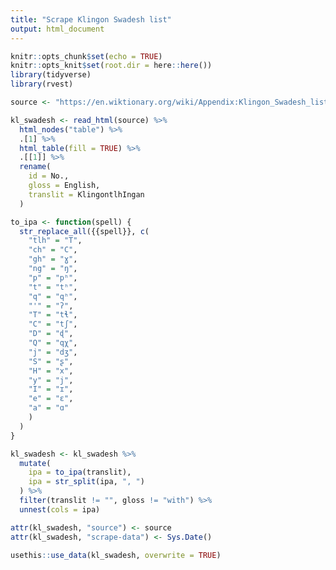 ```yaml
---
title: "Scrape Klingon Swadesh list"
output: html_document
---
```


```r
knitr::opts_chunk$set(echo = TRUE)
knitr::opts_knit$set(root.dir = here::here())
library(tidyverse)
library(rvest)
```

```r
source <- "https://en.wiktionary.org/wiki/Appendix:Klingon_Swadesh_list"

kl_swadesh <- read_html(source) %>%
  html_nodes("table") %>%
  .[1] %>%
  html_table(fill = TRUE) %>%
  .[[1]] %>%
  rename(
    id = No.,
    gloss = English,
    translit = KlingontlhIngan
  )
```

```r
to_ipa <- function(spell) {
  str_replace_all({{spell}}, c(
    "tlh" = "T",
    "ch" = "C",
    "gh" = "ɣ",
    "ng" = "ŋ",
    "p" = "pʰ",
    "t" = "tʰ",
    "q" = "qʰ",
    "'" = "ʔ",
    "T" = "tɬ",
    "C" = "tʃ",
    "D" = "ɖ",
    "Q" = "qχ",
    "j" = "dʒ",
    "S" = "ʂ",
    "H" = "x",
    "y" = "j",
    "I" = "ɪ",
    "e" = "ɛ",
    "a" = "ɑ"
    )
  )
}

kl_swadesh <- kl_swadesh %>%
  mutate(
    ipa = to_ipa(translit),
    ipa = str_split(ipa, ", ")
  ) %>%
  filter(translit != "", gloss != "with") %>%
  unnest(cols = ipa)

attr(kl_swadesh, "source") <- source
attr(kl_swadesh, "scrape-data") <- Sys.Date()
```

```r
usethis::use_data(kl_swadesh, overwrite = TRUE)
```

